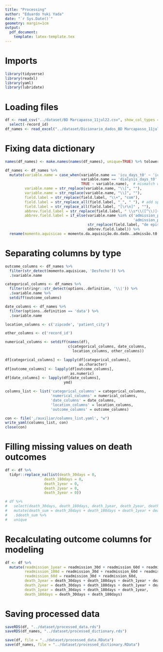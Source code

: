 ```yaml
---
title: "Processing"
author: "Eduardo Yuki Yada"
date: "`r Sys.Date()`"
geometry: margin=1cm
output: 
  pdf_document:
    template: latex-template.tex
---
```


# Imports

```r
library(tidyverse)
library(readxl)
library(yaml)
library(lubridate)
```

# Loading files

```r
df <- read_csv("../dataset/BD Marcapasso_11jul22.csv", show_col_types = FALSE) %>% 
  select(-record_id)
df_names <- read_excel("../dataset/Dicionario_dados_BD Marcapasso_11jul22.xlsx")
```

# Fixing data dictionary

```r
names(df_names) <- make.names(names(df_names), unique=TRUE) %>% tolower

df_names <- df_names %>%
  mutate(variable.name = case_when(variable.name == 'icu_days_t0' ~ 'icu_t0', 
                                   variable.name == 'dialysis_days_t0' ~ 'dialysis_t0', 
                                   TRUE ~ variable.name),  # mismatch with dataset column name
         variable.name = str_replace(variable.name, "\\[", ""),
         variable.name = str_replace(variable.name, "\\]", ""),
         field.label = str_replace(field.label, "\\+", "com"),
         field.label = str_replace_all(field.label, "_", " "), # add spaces
         field.label = str_replace_all(field.label, "[\r\n]" , ""),
         abbrev.field.label = str_replace(field.label, " \\s*\\([^\\)]+\\)", ""),
         abbrev.field.label = if_else(variable.name %in% c('admission_posop_count',
                                                           'admission_pre_t0_count'),
                                      str_replace(field.label, "de episódios", ""),
                                      abbrev.field.label)) %>%
  rename(momento.aquisicao = momento.da.aquisição.do.dado..admissão.t0.ou.pós.t0.)
```

# Separating columns by type

```r
outcome_columns <- df_names %>% 
  filter(str_detect(momento.aquisicao, 'Desfecho')) %>% 
  .$variable.name

categorical_columns <- df_names %>%
  filter(stringr::str_detect(options..definition, '\\|')) %>%
  .$variable.name %>%
  setdiff(outcome_columns)

date_columns <- df_names %>%
  filter(options..definition == 'data') %>%
  .$variable.name

location_columns <- c('zipcode', 'patient_city')

other_columns <- c('record_id')

numerical_columns <- setdiff(names(df),
                             c(categorical_columns, date_columns, 
                               location_columns, other_columns))

df[categorical_columns] <- lapply(df[categorical_columns],
                                  as.character)
df[outcome_columns] <- lapply(df[outcome_columns],
                              as.numeric)
df[date_columns] <- lapply(df[date_columns],
                           ymd)

columns_list <- list('categorical_columns' = categorical_columns,
                     'numerical_columns' = numerical_columns,
                     'date_columns' = date_columns, 
                     'location_columns' = location_columns,
                     'outcome_columns' = outcome_columns)

con <- file('./auxiliar/columns_list.yaml', "w")
write_yaml(columns_list, con)
close(con)
```

# Filling missing values on death outcomes

```r
df <- df %>%
  tidyr::replace_na(list(death_30days = 0,
                  death_180days = 0,
                  death_1year = 0,
                  death_2year = 0,
                  death_3year = 0))

# df %>%
#   select(death_30days, death_180days, death_1year, death_2year, death_3year) %>%
#   mutate(death_sum = death_30days + death_180days + death_1year + death_2year + death_3year) %>%
#   .$death_sum %>%
#   unique
```

# Recalculating outcome columns for modeling

```r
df <- df %>%
  mutate(readmission_1year = readmission_30d + readmission_60d + readmission_180d + readmission_1year,
         readmission_180d = readmission_30d + readmission_60d + readmission_180d,
         readmission_60d = readmission_30d + readmission_60d,
         death_3year = death_30days + death_180days + death_1year + death_2year + death_3year,
         death_2year = death_30days + death_180days + death_1year + death_2year,
         death_1year = death_30days + death_180days + death_1year,
         death_180days = death_30days + death_180days)
```

# Saving processed data

```r
saveRDS(df, "../dataset/processed_data.rds")
saveRDS(df_names, "../dataset/processed_dictionary.rds")

save(df, file = "../dataset/processed_data.RData")
save(df_names, file = "../dataset/processed_dictionary.RData")
```